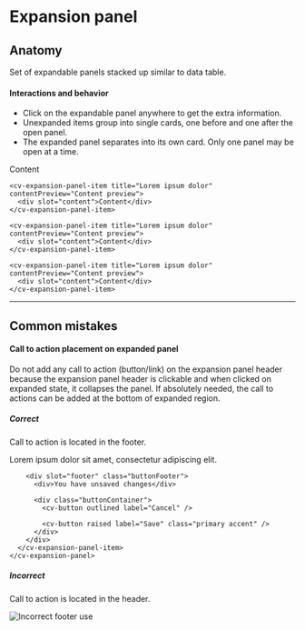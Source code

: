 

<Meta of={ExpansionPanelStories} />

<style>
  {`
    #story--example-button--outlined,
    #story--example-button--text {
      margin-right: 8px;
    }
    .buttonFooter{
      display:flex; 
      align-items:center;
    }
    .buttonContainer {
      margin-left:auto;
    }
    cv-button {
      margin-left:5px;
    }
    img {
      width:550px;
    }
    `}
</style>

# Expansion panel

## Anatomy

Set of expandable panels stacked up similar to data table.

#### Interactions and behavior

- Click on the expandable panel anywhere to get the extra information.
- Unexpanded items group into single cards, one before and one after the open panel.
- The expanded panel separates into its own card. Only one panel may be open at a time.

<Canvas>
  <cv-expansion-panel titleWidth="16em">
    <cv-expansion-panel-item title="Title" contentPreview="Content preview">
      <div slot="content">Content</div>
    </cv-expansion-panel-item>

    <cv-expansion-panel-item title="Lorem ipsum dolor" contentPreview="Content preview">
      <div slot="content">Content</div>
    </cv-expansion-panel-item>

    <cv-expansion-panel-item title="Lorem ipsum dolor" contentPreview="Content preview">
      <div slot="content">Content</div>
    </cv-expansion-panel-item>

    <cv-expansion-panel-item title="Lorem ipsum dolor" contentPreview="Content preview">
      <div slot="content">Content</div>
    </cv-expansion-panel-item>

  </cv-expansion-panel>
</Canvas>

---

## Common mistakes

#### Call to action placement on expanded panel

Do not add any call to action (button/link) on the expansion panel header because
the expansion panel header is clickable and when clicked on expanded state, it
collapses the panel. If absolutely needed, the call to actions can be added at
the bottom of expanded region.

##### Correct

Call to action is located in the footer.

<Canvas>
  <form>
    <cv-expansion-panel titleWidth="16em">
      <cv-expansion-panel-item title="Title" contentPreview="Content preview" showFooter>
        <div slot="content">
          Lorem ipsum dolor sit amet, consectetur adipiscing elit.
        </div>

        <div slot="footer" class="buttonFooter">
          <div>You have unsaved changes</div>

          <div class="buttonContainer">
            <cv-button outlined label="Cancel" />

            <cv-button raised label="Save" class="primary accent" />
          </div>
        </div>
      </cv-expansion-panel-item>
    </cv-expansion-panel>

  </form>
</Canvas>

##### Incorrect

Call to action is located in the header.

<img src={incorrectExample} alt="Incorrect footer use" />
